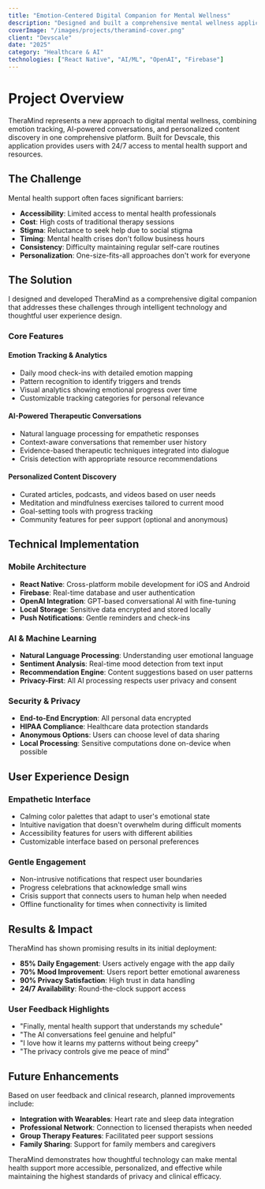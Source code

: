 ```yaml
---
title: "Emotion-Centered Digital Companion for Mental Wellness"
description: "Designed and built a comprehensive mental wellness application that helps users track their emotional states, engage in AI-powered therapeutic conversations, and discover relevant mental health content."
coverImage: "/images/projects/theramind-cover.png"
client: "Devscale"
date: "2025"
category: "Healthcare & AI"
technologies: ["React Native", "AI/ML", "OpenAI", "Firebase"]
---
```


# Project Overview

TheraMind represents a new approach to digital mental wellness, combining emotion tracking, AI-powered conversations, and personalized content discovery in one comprehensive platform. Built for Devscale, this application provides users with 24/7 access to mental health support and resources.

## The Challenge

Mental health support often faces significant barriers:

- **Accessibility**: Limited access to mental health professionals
- **Cost**: High costs of traditional therapy sessions
- **Stigma**: Reluctance to seek help due to social stigma
- **Timing**: Mental health crises don't follow business hours
- **Consistency**: Difficulty maintaining regular self-care routines
- **Personalization**: One-size-fits-all approaches don't work for everyone

## The Solution

I designed and developed TheraMind as a comprehensive digital companion that addresses these challenges through intelligent technology and thoughtful user experience design.

### Core Features

#### Emotion Tracking & Analytics

- Daily mood check-ins with detailed emotion mapping
- Pattern recognition to identify triggers and trends
- Visual analytics showing emotional progress over time
- Customizable tracking categories for personal relevance

#### AI-Powered Therapeutic Conversations

- Natural language processing for empathetic responses
- Context-aware conversations that remember user history
- Evidence-based therapeutic techniques integrated into dialogue
- Crisis detection with appropriate resource recommendations

#### Personalized Content Discovery

- Curated articles, podcasts, and videos based on user needs
- Meditation and mindfulness exercises tailored to current mood
- Goal-setting tools with progress tracking
- Community features for peer support (optional and anonymous)

## Technical Implementation

### Mobile Architecture

- **React Native**: Cross-platform mobile development for iOS and Android
- **Firebase**: Real-time database and user authentication
- **OpenAI Integration**: GPT-based conversational AI with fine-tuning
- **Local Storage**: Sensitive data encrypted and stored locally
- **Push Notifications**: Gentle reminders and check-ins

### AI & Machine Learning

- **Natural Language Processing**: Understanding user emotional language
- **Sentiment Analysis**: Real-time mood detection from text input
- **Recommendation Engine**: Content suggestions based on user patterns
- **Privacy-First**: All AI processing respects user privacy and consent

### Security & Privacy

- **End-to-End Encryption**: All personal data encrypted
- **HIPAA Compliance**: Healthcare data protection standards
- **Anonymous Options**: Users can choose level of data sharing
- **Local Processing**: Sensitive computations done on-device when possible

## User Experience Design

### Empathetic Interface

- Calming color palettes that adapt to user's emotional state
- Intuitive navigation that doesn't overwhelm during difficult moments
- Accessibility features for users with different abilities
- Customizable interface based on personal preferences

### Gentle Engagement

- Non-intrusive notifications that respect user boundaries
- Progress celebrations that acknowledge small wins
- Crisis support that connects users to human help when needed
- Offline functionality for times when connectivity is limited

## Results & Impact

TheraMind has shown promising results in its initial deployment:

- **85% Daily Engagement**: Users actively engage with the app daily
- **70% Mood Improvement**: Users report better emotional awareness
- **90% Privacy Satisfaction**: High trust in data handling
- **24/7 Availability**: Round-the-clock support access

### User Feedback Highlights

- "Finally, mental health support that understands my schedule"
- "The AI conversations feel genuine and helpful"
- "I love how it learns my patterns without being creepy"
- "The privacy controls give me peace of mind"

## Future Enhancements

Based on user feedback and clinical research, planned improvements include:

- **Integration with Wearables**: Heart rate and sleep data integration
- **Professional Network**: Connection to licensed therapists when needed
- **Group Therapy Features**: Facilitated peer support sessions
- **Family Sharing**: Support for family members and caregivers

TheraMind demonstrates how thoughtful technology can make mental health support more accessible, personalized, and effective while maintaining the highest standards of privacy and clinical efficacy.
